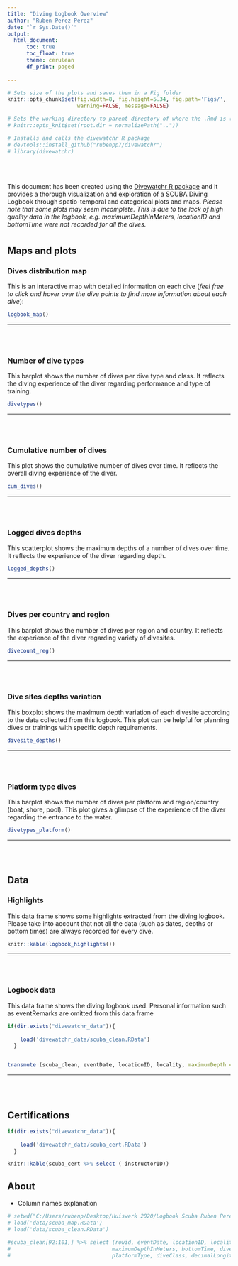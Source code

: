 ```yaml
---
title: "Diving Logbook Overview"
author: "Ruben Perez Perez"
date: "`r Sys.Date()`"
output: 
  html_document:
      toc: true
      toc_float: true
      theme: cerulean
      df_print: paged
        
---
```

<!-- "df_print: pages" can make pages out of the table-->

  
```r
# Sets size of the plots and saves them in a Fig folder
knitr::opts_chunk$set(fig.width=8, fig.height=5.34, fig.path='Figs/',
                      warning=FALSE, message=FALSE)

# Sets the working directory to parent directory of where the .Rmd is (usually in the files folder)
# knitr::opts_knit$set(root.dir = normalizePath(".."))

# Installs and calls the divewatchr R package
# devtools::install_github("rubenpp7/divewatchr")
# library(divewatchr)


```  

<br></br>

This document has been created using the [Divewatchr R package](https://github.com/rubenpp7/divewatchr) and it provides a thorough visualization and exploration of a SCUBA Diving Logbook through spatio-temporal and categorical plots and maps.
<i>Please note that some plots may seem incomplete. This is due to the lack of high quality data in the logbook, e.g. maximumDepthInMeters, locationID and bottomTime were not recorded for all the dives.</i>


<!-- Making tabs  
```css
.tabset h2 {display: none;}
``` -->

# {.tabset .tabset-fade}

<!-- <h2>Maps and plots</h2> -->
## Maps and plots


### Dives distribution map

This is an interactive map with detailed information on each dive (<i>feel free to click and hover over the dive points to find more information about each dive</i>):

```r
logbook_map() 
```

***
<br/><br/>

### Number of dive types

This barplot shows the number of dives per dive type and class. It reflects the diving experience of the diver regarding performance and type of training.

```r
divetypes()
```

***
<br/><br/>

### Cumulative number of dives

This plot shows the cumulative number of dives over time. It reflects the overall diving experience of the diver.

```r
cum_dives()
```

***
<br/><br/>

### Logged dives depths

This scatterplot shows the maximum depths of a number of dives over time. It reflects the experience of the diver regarding depth.

```r
logged_depths()
```

***
<br/><br/>

### Dives per country and region

This barplot shows the number of dives per region and country. It reflects the experience of the diver regarding variety of divesites.

```r
divecount_reg()
```

***
<br/><br/>

### Dive sites depths variation

This boxplot shows the maximum depth variation of each divesite according to the data collected from this logbook. This plot can be helpful for planning dives or trainings with specific depth requirements.

```r
divesite_depths()
```

***
<br/><br/>

### Platform type dives

This barplot shows the number of dives per platform and region/country (boat, shore, pool). This plot gives a glimpse of the experience of the diver regarding the entrance to the water.

```r
divetypes_platform()
```

***
<br/><br/>

<!-- <h2>Data</h2> -->
## Data 

### Highlights

This data frame shows some highlights extracted from the diving logbook. Please take into account that not all the data (such as dates, depths or bottom times) are always recorded for every dive.

```r
knitr::kable(logbook_highlights())
```

***
<br/><br/>

### Logbook data

This data frame shows the diving logbook used. Personal information such as eventRemarks are omitted from this data frame

```r
if(dir.exists("divewatchr_data")){
    
    load('divewatchr_data/scuba_clean.RData')
  }


transmute (scuba_clean, eventDate, locationID, locality, maximumDepth = maximumDepthInMeters, bottomTime, diveType, diveClass, platformType, region, country)
```

***
<br/><br/>

<!-- <h2>Data</h2> -->
## Certifications 

```r
if(dir.exists("divewatchr_data")){
    
    load('divewatchr_data/scuba_cert.RData')
  }

knitr::kable(scuba_cert %>% select (-instructorID))
```

<!-- <h2>Maps and plots</h2> -->
## About

- Column names explanation



```r
# setwd("C:/Users/rubenp/Desktop/Huiswerk 2020/Logbook Scuba Ruben Perez/divewatchr")
# load('data/scuba_map.RData')
# load('data/scuba_clean.RData')

#scuba_clean[92:101,] %>% select (rowid, eventDate, locationID, locality, region, country, 
#                                maximumDepthInMeters, bottomTime, diveType,
#                                platformType, diveClass, decimalLongitude, decimalLatitude)
```